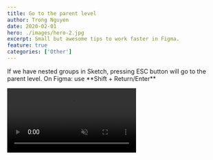```yaml
---
title: Go to the parent level
author: Trong Nguyen
date: 2020-02-01
hero: ./images/hero-2.jpg
excerpt: Small but awesome tips to work faster in Figma.
feature: true
categories: ['Other']
---
```


<div class="Grid Col2">
<p>
  If we have nested groups in Sketch, pressing ESC button will go to the parent level. On Figma: use **Shift + Return/Enter**

</p>

<div class="video">
  <video autoplay loop muted playsinline src="https://video.twimg.com/ext_tw_video/1233976900302696449/pu/vid/1280x720/BcjQtg7lmgNXkihK.mp4"></video>
</div>
</div>